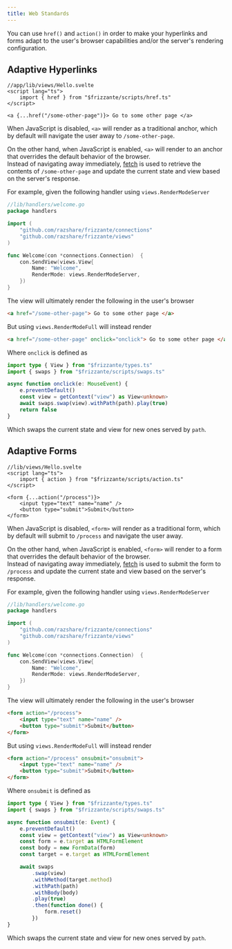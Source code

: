 ```yaml
---
title: Web Standards
---
```



You can use `href()` and `action()` in order to make your hyperlinks and forms adapt to the user's browser capabilities and/or the server's rendering configuration.

## Adaptive Hyperlinks

```svelte
//app/lib/views/Hello.svelte
<script lang="ts">
    import { href } from "$frizzante/scripts/href.ts"
</script>

<a {...href("/some-other-page")}> Go to some other page </a>
```

When JavaScript is disabled, `<a>` will render as a traditional anchor, which by default
will navigate the user away to `/some-other-page`.

On the other hand, when JavaScript is enabled, `<a>` will render to an anchor that overrides the default behavior of the browser.\
Instead of navigating away immediately, [fetch](https://developer.mozilla.org/en-US/docs/Web/API/Fetch_API) is used
to retrieve the contents of `/some-other-page` and update the current state and view based on the server's response.

For example, given the following handler using `views.RenderModeServer`

```go
//lib/handlers/welcome.go
package handlers

import (
	"github.com/razshare/frizzante/connections"
	"github.com/razshare/frizzante/views"
)

func Welcome(con *connections.Connection)  {
	con.SendView(views.View{
		Name: "Welcome",
		RenderMode: views.RenderModeServer,
	})
}
```

The view will ultimately render the following in the user's browser

```html
<a href="/some-other-page"> Go to some other page </a>
```

But using `views.RenderModeFull` will instead render

```html
<a href="/some-other-page" onclick="onclick"> Go to some other page </a>
```

Where `onclick` is defined as 

```ts
import type { View } from "$frizzante/types.ts"
import { swaps } from "$frizzante/scripts/swaps.ts"

async function onclick(e: MouseEvent) {
    e.preventDefault()
    const view = getContext("view") as View<unknown>
    await swaps.swap(view).withPath(path).play(true)
    return false
}
```

Which swaps the current state and view for new ones served by `path`.

## Adaptive Forms

```svelte
//lib/views/Hello.svelte
<script lang="ts">
    import { action } from "$frizzante/scripts/action.ts"
</script>

<form {...action("/process")}>
    <input type="text" name="name" />
    <button type="submit">Submit</button>
</form>
```

When JavaScript is disabled, `<form>` will render as a traditional form, which by default
will submit to `/process` and navigate the user away.

On the other hand, when JavaScript is enabled, `<form>` will render to a form that overrides the default behavior of the browser.\
Instead of navigating away immediately, [fetch](https://developer.mozilla.org/en-US/docs/Web/API/Fetch_API) is used
to submit the form to `/process` and update the current state and view based on the server's response.

For example, given the following handler using `views.RenderModeServer`

```go
//lib/handlers/welcome.go
package handlers

import (
	"github.com/razshare/frizzante/connections"
	"github.com/razshare/frizzante/views"
)

func Welcome(con *connections.Connection)  {
	con.SendView(views.View{
		Name: "Welcome",
		RenderMode: views.RenderModeServer,
	})
}
```

The view will ultimately render the following in the user's browser

```html
<form action="/process">
    <input type="text" name="name" />
    <button type="submit">Submit</button>
</form>
```

But using `views.RenderModeFull` will instead render

```html
<form action="/process" onsubmit="onsubmit">
    <input type="text" name="name" />
    <button type="submit">Submit</button>
</form>
```

Where `onsubmit` is defined as 

```ts
import type { View } from "$frizzante/types.ts"
import { swaps } from "$frizzante/scripts/swaps.ts"

async function onsubmit(e: Event) {
    e.preventDefault()
    const view = getContext("view") as View<unknown>
    const form = e.target as HTMLFormElement
    const body = new FormData(form)
    const target = e.target as HTMLFormElement

    await swaps
        .swap(view)
        .withMethod(target.method)
        .withPath(path)
        .withBody(body)
        .play(true)
        .then(function done() {
            form.reset()
        })
}
```

Which swaps the current state and view for new ones served by `path`.